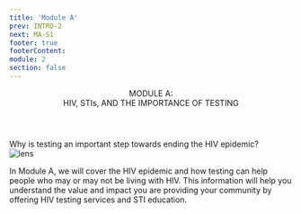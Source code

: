 ```yaml
---
title: 'Module A'
prev: INTRO-2
next: MA-S1
footer: true
footerContent:
module: 2
section: false
---
```


<Header>
  MODULE A: <br />
  <span className="text-red"> HIV, STIs, AND THE IMPORTANCE OF TESTING</span>
</Header>
<SubHeader>
  Why is testing an important step towards ending the HIV epidemic?
</SubHeader>
<SingleLayout>
  <DoubleLayout>
    <div className="text-right">
      <Image
        className="text-right"
        src="/lens.svg"
        height={463}
        width={463}
        alt="lens"
      />
    </div>
    <div>
      <p className="text-2rem font-sans text-[#707070]">
        <span className="text-30px font-medium text-red text-left">
          In Module A, we will cover the HIV epidemic
        </span>
        and how testing can help people who may or may not be living with HIV. This
        information will help you understand the value and impact you are providing
        your community by offering HIV testing services and STI education.
      </p>
    </div>
  </DoubleLayout>
</SingleLayout>
